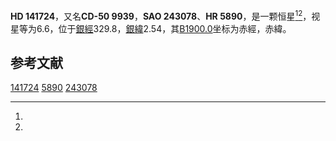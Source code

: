 {{Starbox begin
| name = HD 141724
}}
{{Starbox observe
| epoch = [[J2000.0|J2000.0]]
| constell = {{星座名待查}}<ref name=SIMBAD>{{cite web
 | url=http://simbad.u-strasbg.fr/simbad/sim-id?Ident=HR+5890
 | title=Pulsating variable Star
 | publisher=Centre de Données astronomiques de Strasbourg
 | work=SIMBAD
 | accessdate=2012-07-13
 | archive-date=2016-03-16
 | archive-url=https://web.archive.org/web/20160316193204/http://simbad.u-strasbg.fr/simbad/sim-id?Ident=HR+5890
 | dead-url=no
 }}</ref><ref name=DATA>{{cite web
 | url=http://vizier.u-strasbg.fr/viz-bin/VizieR-5?-out.add=.&-source=5050&-corr=PK=HR&-out.max=9999&HR=5890
 | title=VizieR Detailed Page
 | accessdate=2012-07-13
 | archive-date=2016-03-05
 | archive-url=https://web.archive.org/web/20160305101438/http://vizier.u-strasbg.fr/viz-bin/VizieR-5?-out.add=.&-source=5050&-corr=PK=HR&-out.max=9999&HR=5890
 | dead-url=no
 }}</ref>
| 星官 = 
| ra = {{RA|15|52|51.5}}<ref name=SIMBAD /><ref name=DATA />
| dec = {{DEC|-50|36|55}}<ref name=SIMBAD /><ref name=DATA />
| appmag_v = 6.6<ref name=SIMBAD /><ref name=DATA />
}}
{{Starbox character
| class = K3III<ref name=SIMBAD /><ref name=DATA />
| b-v = 1.53<ref name=SIMBAD /><ref name=DATA />
| u-b = <ref name=SIMBAD /><ref name=DATA />
| r-i = <ref name=SIMBAD /><ref name=DATA />
| variable = 
}}
{{Starbox astrometry
| radial_v = 
| prop_mo_ra = 0
| parallax = 
| p_error = 
}}
{{Starbox catalog
| names =CD-50 9939，[[SAO星表|SAO]] 243078，[[HD星表|HD]] 141724，[[HR星表|HR]] 5890}}
{{Starbox reference |Simbad=HR+5890}}
{{Starbox end}}

'''HD 141724'''，又名'''CD-50 9939'''，'''SAO 243078'''、'''HR 5890'''，是一颗恒星<ref name=SIMBAD /><ref name=DATA />，视星等为6.6，位于[[銀道座標系|銀經]]329.8，[[銀道座標系|銀緯]]2.54，其[[B1900.0|B1900.0]]坐标为赤經{{RA|15|45|27.7}}，赤緯{{DEC|-50|2.54|53}}。

== 参考文献 ==
{{reflist}}

{{star-stub}}

[[Category:HD和HDE天體|141724]]
[[Category:HR天體|5890]]
[[Category:SAO天體|243078]]